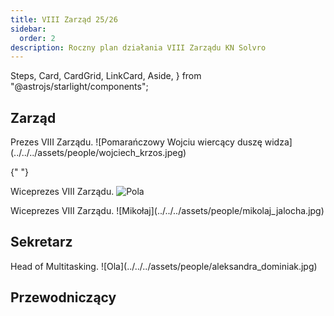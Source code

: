 ```yaml
---
title: VIII Zarząd 25/26
sidebar:
  order: 2
description: Roczny plan działania VIII Zarządu KN Solvro
---
```


  Steps,
  Card,
  CardGrid,
  LinkCard,
  Aside,
} from "@astrojs/starlight/components";

## Zarząd

<CardGrid>
  <Card title="Wojciech Krzos">
    Prezes VIII Zarządu.
  </Card>
  ![Pomarańczowy Wojciu wiercący duszę widza](../../../assets/people/wojciech_krzos.jpeg)

{" "}

<Card title="Apolonia Abramowicz">Wiceprezes VIII Zarządu.</Card>
![Pola](../../../assets/people/apolonia_abramowicz.png)

  <Card title="Mikołaj Jałocha">
    Wiceprezes VIII Zarządu.
  </Card>
  ![Mikołaj](../../../assets/people/mikolaj_jalocha.jpg)
 
</CardGrid>

## Sekretarz

<CardGrid>
  <Card title="Aleksandra Dominiak">Head of Multitasking.</Card>
  ![Ola](../../../assets/people/aleksandra_dominiak.jpg)
</CardGrid>

## Przewodniczący
